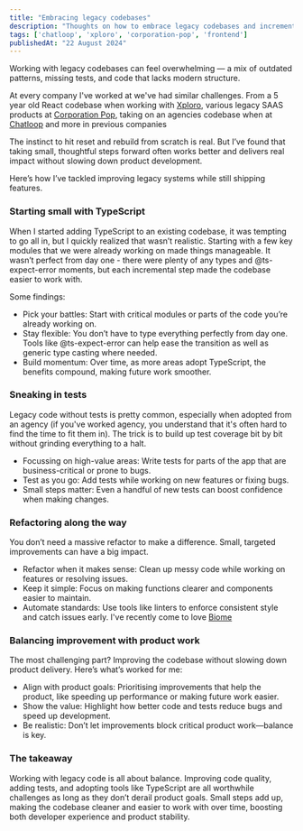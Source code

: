 ```yaml
---
title: "Embracing legacy codebases"
description: "Thoughts on how to embrace legacy codebases and incrementally improve them"
tags: ['chatloop', 'xploro', 'corporation-pop', 'frontend']
publishedAt: "22 August 2024"
---
```


Working with legacy codebases can feel overwhelming — a mix of outdated patterns, missing tests, and code that lacks modern structure. 

At every company I've worked at we've had similar challenges. From a 5 year old React codebase when working with [Xploro](https://xploro.health), various legacy SAAS products at [Corporation Pop](https://corporationpop.co.uk), taking on an agencies codebase when at [Chatloop](https://chatloop.com) and more in previous companies

The instinct to hit reset and rebuild from scratch is real. But I’ve found that taking small, thoughtful steps forward often works better and delivers real impact without slowing down product development.

Here’s how I’ve tackled improving legacy systems while still shipping features.


<h3 class="text-primary text-xl font-medium pt-6 mb-4">Starting small with TypeScript</h3>

When I started adding TypeScript to an existing codebase, it was tempting to go all in, but I quickly realized that wasn’t realistic. Starting with a few key modules that we were already working on made things manageable. It wasn’t perfect from day one - there were plenty of any types and @ts-expect-error moments, but each incremental step made the codebase easier to work with.

Some findings: 
* Pick your battles: Start with critical modules or parts of the code you’re already working on.
* Stay flexible: You don’t have to type everything perfectly from day one. Tools like @ts-expect-error can help ease the transition as well as generic type casting where needed.
* Build momentum: Over time, as more areas adopt TypeScript, the benefits compound, making future work smoother.

<h3 class="text-primary text-xl font-medium pt-6 mb-4">Sneaking in tests</h3>

Legacy code without tests is pretty common, especially when adopted from an agency (if you've worked agency, you understand that it's often hard to find the time to fit them in). The trick is to build up test coverage bit by bit without grinding everything to a halt.

* Focussing on high-value areas: Write tests for parts of the app that are business-critical or prone to bugs.
* Test as you go: Add tests while working on new features or fixing bugs.
* Small steps matter: Even a handful of new tests can boost confidence when making changes.

<h3 class="text-primary text-xl font-medium pt-6 mb-4">Refactoring along the way</h3>

You don’t need a massive refactor to make a difference. Small, targeted improvements can have a big impact.

* Refactor when it makes sense: Clean up messy code while working on features or resolving issues.
* Keep it simple: Focus on making functions clearer and components easier to maintain.
* Automate standards: Use tools like linters to enforce consistent style and catch issues early. I've recently come to love [Biome](https://biomejs.dev)

<h3 class="text-primary text-xl font-medium pt-6 mb-4">Balancing improvement with product work</h3>

The most challenging part? Improving the codebase without slowing down product delivery. Here’s what’s worked for me:

* Align with product goals: Prioritising improvements that help the product, like speeding up performance or making future work easier.
* Show the value: Highlight how better code and tests reduce bugs and speed up development.
* Be realistic: Don’t let improvements block critical product work—balance is key.


<h3 class="text-primary text-xl font-medium pt-6 mb-4">The takeaway</h3>

Working with legacy code is all about balance. Improving code quality, adding tests, and adopting tools like TypeScript are all worthwhile challenges as long as they don’t derail product goals. Small steps add up, making the codebase cleaner and easier to work with over time, boosting both developer experience and product stability.

